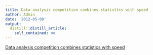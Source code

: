 ```yaml
---
title: Data analysis competition combines statistics with speed
author: Admin
date: '2012-05-08'
output:
  distill::distill_article:
    self_contained: no
---
```


[Data analysis competition combines statistics with speed](http://www.dailybruin.com/index.php/article/2012/05/data_competition_combines_analysis_with_speed?_mo=1)
